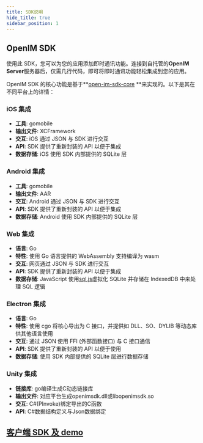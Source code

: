 ```yaml
---
title: SDK说明
hide_title: true
sidebar_position: 1
---
```


## OpenIM SDK

使用此 SDK，您可以为您的应用添加即时通讯功能。连接到自托管的**OpenIM Server**服务器后，仅需几行代码，即可将即时通讯功能轻松集成到您的应用。

OpenIM SDK 的核心功能是基于**[open-im-sdk-core](https://github.com/openimsdk/openim-sdk-core) **来实现的。以下是其在不同平台上的详情：

### iOS 集成

- **工具**: gomobile
- **输出文件**: XCFramework
- **交互**: iOS 通过 JSON 与 SDK 进行交互
- **API**: SDK 提供了重新封装的 API 以便于集成
- **数据存储**: iOS 使用 SDK 内部提供的 SQLite 层

### Android 集成

- **工具**: gomobile
- **输出文件**: AAR
- **交互**: Android 通过 JSON 与 SDK 进行交互
- **API**: SDK 提供了重新封装的 API 以便于集成
- **数据存储**: Android 使用 SDK 内部提供的 SQLite 层

### Web 集成

- **语言**: Go
- **特性**: 使用 Go 语言提供的 WebAssembly 支持编译为 wasm
- **交互**: 网页通过 JSON 与 SDK 进行交互
- **API**: SDK 提供了重新封装的 API 以便于集成
- **数据存储**: JavaScript 使用[sql.js](https://sql.js.org/)虚拟化 SQLite 并存储在 IndexedDB 中来处理 SQL 逻辑

### Electron 集成

- **语言**: Go
- **特性**: 使用 cgo 将核心导出为 C 接口，并提供如 DLL、SO、DYLIB 等动态库供其他语言使用
- **交互**: 通过 JSON 使用 FFI (外部函数接口) 与 C 接口通信
- **API**: SDK 提供了重新封装的 API 以便于使用
- **数据存储**: 使用 SDK 内部提供的 SQLite 层进行数据存储

### Unity 集成

- **链接库**: go编译生成C动态链接库
- **输出文件**: 对应平台生成openimsdk.dll或libopenimsdk.so
- **交互**: C#(PInvoke)绑定导出的C函数
- **API**: C#数据结构定义与Json数据绑定

## [客户端 SDK 及 demo](../guides/introduction/product#%EF%B8%8F-sdk-demo)
